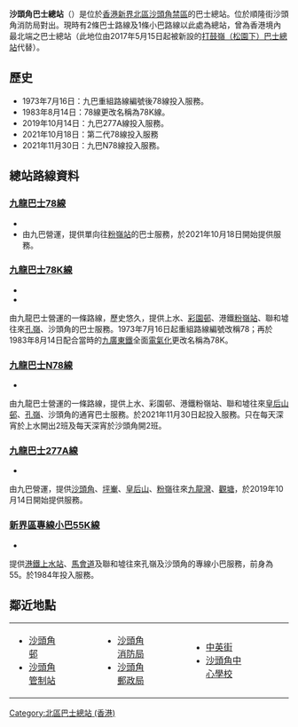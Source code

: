 {{Infobox HK Bus terminus 
| image= Sha Tau Kok Bus Terminus 2011.JPG
| name= 沙頭角巴士總站 <br> Sha Tau Kok Bus Terminus
| district= [[北區_(香港)|新界北區]]
| area= '''[[九巴|九巴]]''' <br /> -沙頭角
| street= 順隆街
| opendate= {{start date and age|1963|5|12}}
| terminate= '''[[九巴|九巴]]'''<br />{{KMB|78}}、{{KMB|78K}}、{{KMB|277A}}、{{KMB|N78}}<br />[[香港小巴|'''專線小巴''']]<br />55K線 
| via= 
| feeder= 無
| nearbystreets= [[沙頭角公路|沙頭角公路]]-石涌凹段、順興街
| nearbysights= [[沙頭角管制站|沙頭角管制站]]、[[沙頭角消防局|沙頭角消防局]]<br />[[沙頭角郵政局|沙頭角郵政局]]、[[中英街|中英街]]
| notes= 此站屬邊境禁區範圍
| bgcolor= green
| fontcolor= white
| alternative= -
}}

'''沙頭角巴士總站'''（{{lang-en|Sha Tau Kok Bus Terminus}}）是位於[[香港|香港]][[北區_(香港)|新界北區]][[沙頭角|沙頭角]][[香港邊境禁區|禁區]]的巴士總站。位於順隆街沙頭角消防局對出。現時有2條巴士路線及1條小巴路線以此處為總站，曾為香港境內最北端之巴士總站（此地位由2017年5月15日起被新設的[[打鼓嶺（松園下）巴士總站|打鼓嶺（松園下）巴士總站]]代替）。

==歷史==
*1973年7月16日：九巴重組路線編號後78線投入服務。
*1983年8月14日：78線更改名稱為78K線。
*2019年10月14日：九巴277A線投入服務。
*2021年10月18日：第二代78線投入服務
*2021年11月30日：九巴N78線投入服務。

==總站路線資料==
===[[九龍巴士78線|九龍巴士78線]]===
*{{HK Bus Route KLNT|78|inline}}
* 由九巴營運，提供單向往[[粉嶺站|粉嶺站]]的巴士服務，於2021年10月18日開始提供服務。
===[[九龍巴士78K線|九龍巴士78K線]]===
*{{HK Bus Route KLNT|78K|inline}}
*{{HK Bus Route KLNT|78K|special2}}
由九龍巴士營運的一條路線，歷史悠久，提供上水、[[彩園邨|彩園邨]]、港鐵[[粉嶺站|粉嶺站]]、聯和墟往來[[孔嶺|孔嶺]]、沙頭角的巴士服務。1973年7月16日起重組路線編號改稱78；再於1983年8月14日配合當時的[[東鐵綫|九廣東鐵]]全面[[電氣化|電氣化]]更改名稱為78K。

===[[九龍巴士N78線|九龍巴士N78線]]===
*{{HK Bus Route KLNT|N78|inline}}
由九龍巴士營運的一條路線，提供上水、彩園邨、港鐵粉嶺站、聯和墟往來[[皇后山邨|皇后山邨]]、[[孔嶺|孔嶺]]、沙頭角的通宵巴士服務。於2021年11月30日起投入服務。只在每天深宵於上水開出2班及每天深宵於沙頭角開2班。
===[[九龍巴士277A線|九龍巴士277A線]]===
*{{HK Bus Route KLNT|277A|inline}}
由九巴營運，提供[[沙頭角|沙頭角]]、[[坪輋|坪輋]]、[[皇后山|皇后山]]、[[粉嶺|粉嶺]]往來[[九龍灣|九龍灣]]、[[觀塘|觀塘]]，於2019年10月14日開始提供服務。


===[[新界區專線小巴55K線|新界區專線小巴55K線]]===
*{{HK MiniBus Route NT Show:55K|format=inline}}
提供[[上水站_(香港)|港鐵上水站]]、[[馬會道|馬會道]]及聯和墟往來孔嶺及沙頭角的專線小巴服務，前身為55。於1984年投入服務。

==鄰近地點==
{| 
|valign=top|
*[[沙頭角邨|沙頭角邨]]
*[[沙頭角管制站|沙頭角管制站]]
|width=40|
|valign=top|
*[[香港消防局列表#新界北區|沙頭角消防局]]
*[[香港郵政局列表#北區|沙頭角郵政局]]
|width=40|
|valign=top|
*[[中英街|中英街]]
*[[沙頭角中心學校|沙頭角中心學校]]
|width=40|
|valign=top|
|}
{{香港新界北區巴士總站列表}}
[[Category:北區巴士總站_(香港)|Category:北區巴士總站 (香港)]]